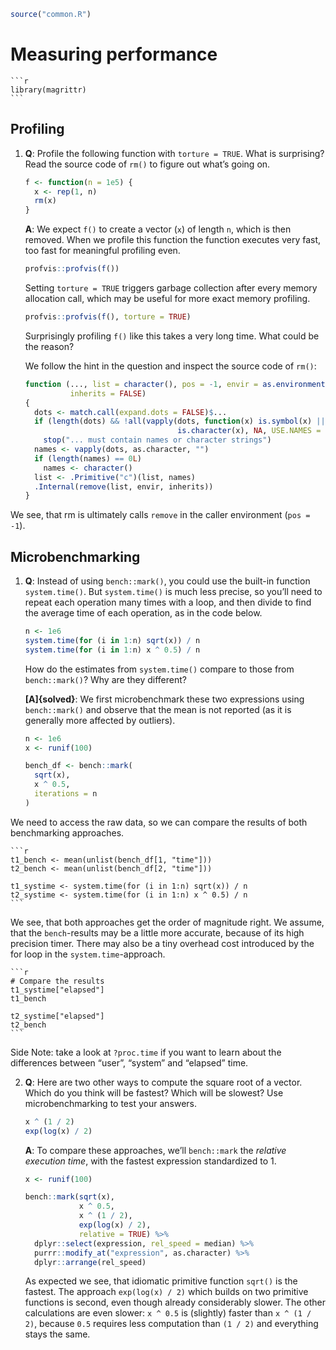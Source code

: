 ```r
source("common.R")
```

# Measuring performance

    ```r
    library(magrittr)
    ```

## Profiling

1. __[Q]{.Q}__: Profile the following function with `torture = TRUE`. What is surprising? Read the source code of `rm()` to figure out what's going on.

    ```r
    f <- function(n = 1e5) {
      x <- rep(1, n)
      rm(x)
    }
    ```

   __[A]{.started}__: We expect `f()` to create a vector (`x`) of length `n`, which is then removed. When we profile this function the function executes very fast, too fast for meaningful profiling even.
   

    ```r
    profvis::profvis(f())
    ```

   Setting `torture = TRUE` triggers garbage collection after every memory allocation call, which may be useful for more exact memory profiling.

    ```r
    profvis::profvis(f(), torture = TRUE)
    ```

   Surprisingly profiling `f()` like this takes a very long time. What could be the reason?
   
   We follow the hint in the question and inspect the source code of `rm()`:
   
    ```r
    function (..., list = character(), pos = -1, envir = as.environment(pos), 
              inherits = FALSE) 
    {
      dots <- match.call(expand.dots = FALSE)$...
      if (length(dots) && !all(vapply(dots, function(x) is.symbol(x) || 
                                      is.character(x), NA, USE.NAMES = FALSE))) 
        stop("... must contain names or character strings")
      names <- vapply(dots, as.character, "")
      if (length(names) == 0L) 
        names <- character()
      list <- .Primitive("c")(list, names)
      .Internal(remove(list, envir, inherits))
    }
    ```
   
  We see, that rm is ultimately calls `remove` in the caller environment (`pos = -1`).
  
 <!-- HB: But it's still not really clear to me, what is happening here... -->
 <!-- @HW Please clarify/help :) -->

## Microbenchmarking

1. __[Q]{.Q}__: Instead of using `bench::mark()`, you could use the built-in function `system.time()`. But `system.time()` is much less precise, so you'll need to repeat each operation many times with a loop, and then divide to find the average time of each operation, as in the code below.

    ```r
    n <- 1e6
    system.time(for (i in 1:n) sqrt(x)) / n
    system.time(for (i in 1:n) x ^ 0.5) / n
    ```
    
   How do the estimates from `system.time()` compare to those from `bench::mark()`? Why are they different?

   __[A]{solved}__: We first microbenchmark these two expressions using `bench::mark()` and observe that the mean is not reported (as it is generally more affected by outliers).

    ```r
    n <- 1e6
    x <- runif(100)
    
    bench_df <- bench::mark(
      sqrt(x), 
      x ^ 0.5,
      iterations = n
    )
    ```

  We need to access the raw data, so we can compare the results of both benchmarking approaches.

    ```r
    t1_bench <- mean(unlist(bench_df[1, "time"]))
    t2_bench <- mean(unlist(bench_df[2, "time"]))
    
    t1_systime <- system.time(for (i in 1:n) sqrt(x)) / n
    t2_systime <- system.time(for (i in 1:n) x ^ 0.5) / n
    ```

   We see, that both approaches get the order of magnitude right. We assume, that the `bench`-results may be a little more accurate, because of its high precision timer. There may also be a tiny overhead cost introduced by the for loop in the `system.time`-approach.

    ```r
    # Compare the results
    t1_systime["elapsed"]
    t1_bench

    t2_systime["elapsed"]
    t2_bench
    ```

   Side Note: take a look at `?proc.time` if you want to learn about the differences between "user", "system" and "elapsed" time.
   
2. __[Q]{.Q}__: Here are two other ways to compute the square root of a vector. Which do you think will be fastest? Which will be slowest? Use microbenchmarking to test your answers.

    ```r
    x ^ (1 / 2)
    exp(log(x) / 2)
    ```

   __[A]{.started}__: To compare these approaches, we'll `bench::mark` the *relative execution time*, with the fastest expression standardized to 1.

    ```r
    x <- runif(100)
    
    bench::mark(sqrt(x),
                x ^ 0.5,
                x ^ (1 / 2),
                exp(log(x) / 2),
                relative = TRUE) %>% 
      dplyr::select(expression, rel_speed = median) %>% 
      purrr::modify_at("expression", as.character) %>% 
      dplyr::arrange(rel_speed)
    ```

   As expected we see, that idiomatic primitive function `sqrt()` is the fastest. The approach `exp(log(x) / 2)` which builds on two primitive functions is second, even though already considerably slower. The other calculations are even slower: `x ^ 0.5` is (slightly) faster than `x ^ (1 / 2)`, because `0.5` requires less computation than `(1 / 2)` and everything stays the same.
   